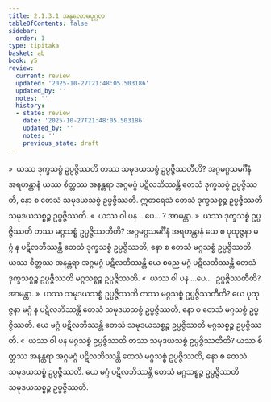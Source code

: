 ```yaml
---
title: 2.1.3.1 အနုလောမပုဂ္ဂလ
tableOfContents: false
sidebar:
  order: 1
type: tipitaka
basket: ab
book: y5
review:
  current: review
  updated: '2025-10-27T21:48:05.503186'
  updated_by: ''
  notes: ''
  history:
  - state: review
    date: '2025-10-27T21:48:05.503186'
    updated_by: ''
    notes: ''
    previous_state: draft
---
```



<ReviewStatus review={frontmatter.review} showDetails={true} />

<HypothesisAnnotation frontmatter={frontmatter} />

<DynamicBreadcrumb />

<Division number="48" book="y5" e="ch" v="33" p="218">

<Paragraph number="304" book="y5">
»  ယဿ ဒုက္ခသစ္စံ ဥပ္ပဇ္ဇိဿတိ တဿ သမုဒယသစ္စံ ဥပ္ပဇ္ဇိဿတီတိ?
</Paragraph>

<Paragraph number="305" book="y5">
အဂ္ဂမဂ္ဂသမင်္ဂီနံ အရဟန္တာနံ ယဿ စိတ္တဿ အနန္တရာ အဂ္ဂမဂ္ဂံ ပဋိလဘိဿန္တိ တေသံ ဒုက္ခသစ္စံ ဥပ္ပဇ္ဇိဿတိ, နော စ တေသံ သမုဒယသစ္စံ ဥပ္ပဇ္ဇိဿတိ. ဣတရေသံ တေသံ ဒုက္ခသစ္စဉ္စ ဥပ္ပဇ္ဇိဿတိ သမုဒယသစ္စဉ္စ ဥပ္ပဇ္ဇိဿတိ.
</Paragraph>

<Paragraph number="306" book="y5">
«  ယဿ ဝါ ပန …ပေ… ? အာမန္တာ.
</Paragraph>

<Paragraph number="307" book="y5">
»  ယဿ ဒုက္ခသစ္စံ ဥပ္ပဇ္ဇိဿတိ တဿ မဂ္ဂသစ္စံ ဥပ္ပဇ္ဇိဿတီတိ?
</Paragraph>

<Paragraph number="308" book="y5">
အဂ္ဂမဂ္ဂသမင်္ဂီနံ အရဟန္တာနံ ယေ စ ပုထုဇ္ဇနာ မဂ္ဂံ န ပဋိလဘိဿန္တိ တေသံ ဒုက္ခသစ္စံ ဥပ္ပဇ္ဇိဿတိ, နော စ တေသံ မဂ္ဂသစ္စံ ဥပ္ပဇ္ဇိဿတိ. ယဿ စိတ္တဿ အနန္တရာ အဂ္ဂမဂ္ဂံ ပဋိလဘိဿန္တိ ယေ စညေ မဂ္ဂံ ပဋိလဘိဿန္တိ တေသံ ဒုက္ခသစ္စဉ္စ ဥပ္ပဇ္ဇိဿတိ မဂ္ဂသစ္စဉ္စ ဥပ္ပဇ္ဇိဿတိ.
</Paragraph>

<Paragraph number="309" book="y5">
«  ယဿ ဝါ ပန …ပေ…  ဥပ္ပဇ္ဇိဿတီတိ? အာမန္တာ.
</Paragraph>

</Division>
<Division number="49" book="y5" e="ch" v="33" p="218">

<Paragraph number="310" book="y5">
»  ယဿ သမုဒယသစ္စံ ဥပ္ပဇ္ဇိဿတိ တဿ မဂ္ဂသစ္စံ ဥပ္ပဇ္ဇိဿတီတိ?
</Paragraph>

<Paragraph number="311" book="y5">
ယေ ပုထုဇ္ဇနာ မဂ္ဂံ န ပဋိလဘိဿန္တိ တေသံ သမုဒယသစ္စံ ဥပ္ပဇ္ဇိဿတိ, နော စ တေသံ မဂ္ဂသစ္စံ ဥပ္ပဇ္ဇိဿတိ. ယေ မဂ္ဂံ ပဋိလဘိဿန္တိ တေသံ သမုဒယသစ္စဉ္စ ဥပ္ပဇ္ဇိဿတိ မဂ္ဂသစ္စဉ္စ ဥပ္ပဇ္ဇိဿတိ.
</Paragraph>

<Paragraph number="312" book="y5">
«  ယဿ ဝါ ပန မဂ္ဂသစ္စံ ဥပ္ပဇ္ဇိဿတိ တဿ သမုဒယသစ္စံ ဥပ္ပဇ္ဇိဿတီတိ?
</Paragraph>

<Paragraph number="313" book="y5">
ယဿ စိတ္တဿ အနန္တရာ အဂ္ဂမဂ္ဂံ ပဋိလဘိဿန္တိ တေသံ မဂ္ဂသစ္စံ ဥပ္ပဇ္ဇိဿတိ, နော စ တေသံ သမုဒယသစ္စံ ဥပ္ပဇ္ဇိဿတိ. ယေ မဂ္ဂံ ပဋိလဘိဿန္တိ တေသံ မဂ္ဂသစ္စဉ္စ ဥပ္ပဇ္ဇိဿတိ သမုဒယသစ္စဉ္စ ဥပ္ပဇ္ဇိဿတိ.
</Paragraph>
</Division>
